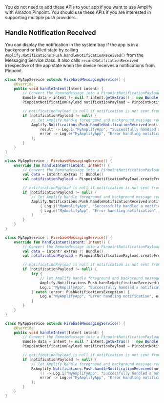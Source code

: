 <Callout>

You do not need to add these APIs to your app if you want to use Amplify with Amazon Pinpoint. You should use these APIs if you are interested in supporting multiple push providers.

</Callout>

## Handle Notification Received

You can display the notification in the system tray if the app is in a background or killed state by calling `Amplify.Notifications.Push.handleNotificationReceived()` from the Messaging Service class. It also calls `recordNotificationReceived` irrespective of the app state  when the device receives a notifications from Pinpoint.

<BlockSwitcher>
<Block name="Java">

```java
class MyAppService extends FirebaseMessagingService() {
    @Override
    public void handleIntent(Intent intent) {
        // Convert the RemoteMessage into a PinpointNotificationPayload
        Bundle data = intent != null ? intent.getExtras() : new Bundle()
        PinpointNotificationPayload notificationPayload = PinpointNotificationPayload.createFromRemoteMessage(new RemoteMessage(data));

        // notificationPayload is null if notification is not sent from Pinpoint
        if (notificationPayload != null) {
            // let Amplify handle foreground and background message received
            Amplify.Notifications.Push.handleNotificationReceived(notificationPayload,
                result -> Log.i("MyAmplifyApp", "Successfully handled a notification"),
                error -> Log.e("MyAmplifyApp", "Error handling notification", error)
            );
        }
    }
}
```

</Block>
<Block name="Kotlin - Callbacks">

```kotlin
class MyAppService : FirebaseMessagingService() {
    override fun handleIntent(intent: Intent?) {
        // Convert the RemoteMessage into a PinpointNotificationPayload
        val data = intent?.extras ?: Bundle()
        val notificationPayload = PinpointNotificationPayload.createFromRemoteMessage(RemoteMessage(data))

        // notificationPayload is null if notification is not sent from Pinpoint
        if (notificationPayload != null) {
            // let Amplify handle foreground and background message received
            Amplify.Notifications.Push.handleNotificationReceived(notificationPayload,
                { Log.i("MyAmplifyApp", "Successfully handled a notification") },
                { Log.e("MyAmplifyApp", "Error handling notification", error) }
            )
        }
    }
}
```

</Block>
<Block name="Kotlin - Coroutines">

```kotlin
class MyAppService : FirebaseMessagingService() {
    override fun handleIntent(intent: Intent?) {
        // Convert the RemoteMessage into a PinpointNotificationPayload
        val data = intent?.extras ?: Bundle()
        val notificationPayload = PinpointNotificationPayload.createFromRemoteMessage(RemoteMessage(data))

        // notificationPayload is null if notification is not sent from Pinpoint
        if (notificationPayload != null) {
            try {
                // let Amplify handle foreground and background message received
                Amplify.Notifications.Push.handleNotificationReceived(notificationPayload)
                Log.i("MyAmplifyApp", "Successfully handled a notification")
            } catch (error: PushNotificationsException) {
                Log.e("MyAmplifyApp", "Error handling notification", error)
            }
        }
    }
}
```

</Block>
<Block name="RxJava">

```java
class MyAppService extends FirebaseMessagingService() {
    @Override
    public void handleIntent(Intent intent) {
        // Convert the RemoteMessage into a PinpointNotificationPayload
        Bundle data = intent != null ? intent.getExtras() : new Bundle()
        PinpointNotificationPayload notificationPayload = PinpointNotificationPayload.createFromRemoteMessage(new RemoteMessage(data));

        // notificationPayload is null if notification is not sent from Pinpoint
        if (notificationPayload != null) {
            // let Amplify handle foreground and background message received
            RxAmplify.Notifications.Push.handleNotificationReceived(notificationPayload).subscribe(
                () -> Log.i("MyAmplifyApp", "Successfully handled a notification"),
                error -> Log.e("MyAmplifyApp", "Error handling notification", error)
            );
        }
    }
}
```

</Block>
</BlockSwitcher>
